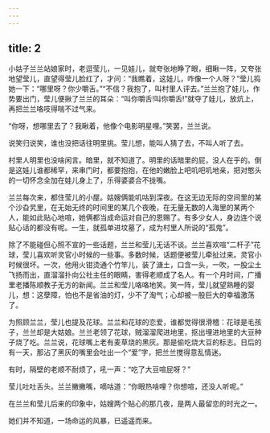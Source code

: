 ```yaml
---
---
---
```

title: 2
---



小姑子兰兰站娘家时，老逗莹儿，一见娃儿，就夸张地睁了眼，细瞅一阵，又夸张地望莹儿，直望得莹儿脸红了，才问：“我瞧着，这娃儿，咋像一个人呀？”莹儿捣她一下：“哪里呀？你少嚼舌。”“不信？我抱了，叫村里人评去。”兰兰抱了娃儿，作势要出门，莹儿便揪了兰兰的耳朵：“叫你嚼舌!叫你嚼舌!”就夺了娃儿，放炕上，再把兰兰咯吱得喘不过气来。

“你呀，想哪里去了？我瞅着，他像个电影明星哩。”笑罢，兰兰说。

说笑归说笑，谁也没把话往明里挑。莹儿想，能叫人猜了去，不叫人听了去。

村里人明里也没啥闲言。暗里，就不知道了。明里的话暗里的屁，没人在乎的。倒是这娃儿谁都稀罕，来串门时，都要抱抱，在他的嫩脸上吧叽吧叽地亲，把对憨头的一切怀念全加在娃儿身上了，乐得婆婆合不拢嘴。

兰兰每次来，都住莹儿的小屋。姑嫂俩能叽咕到深夜。在这无边无际的空间里的某个沙旮旯里，在无始无终的时间里的某几个夜晚，在无量无数的人海里的某两个人，能如此贴心地喧，她俩都当成命运对自己的恩赐了。有多少女人，身边连个说贴心话的都没有呢。一生，就孤单进坟墓了，成为村里人所说的“孤鬼”。

除了不能碰但心照不宣的一些话题，兰兰和莹儿无话不谈。兰兰喜欢喧“二杆子”花球，莹儿喜欢听灵官小时候的一些事。多数时候，话题便被莹儿牵扯过来。灵官小时候很坏。一次，他用火钳烫通个竹竿儿，装了溏土，口含一头，一吹，一股尘土飞扬而出，直溜溜扑向公社主任的眼睛，害得老顺成了名人。有一个月时间，广播里老播陈顺教子无方的新闻。兰兰和莹儿咯咯地笑。笑一阵，莹儿就望熟睡的婴儿，想：这孽障，怕也不是省油的灯，少不了淘气；心却被一股巨大的幸福激荡了。

为照顾兰兰，莹儿也提及花球。兰兰和花球的恋爱，谁都觉得很滑稽：花球是毛孩子，兰兰却是大姑娘。兰兰老领了花球，贼溜溜爬进地里，抠出埋进地里的大豆种子烧了吃。兰兰说，花球嘴上老有麦草烧的黑灰。那是偷吃烧大豆的标志。日后的有一天，那沾了黑灰的嘴里会吐出一个“爱”字，把兰兰搅得意乱情迷。

有时，隔壁的老顺不耐烦了，吼一声：“吃了大豆喧屁呀？”

莹儿吐吐舌头。兰兰撇撇嘴，嘀咕道：“你眼热啥哩？你想喧，还没人听呢。”

在兰兰和莹儿后来的印象中，姑嫂两个贴心的那几夜，是两人最留恋的时光之一。

她们并不知道，一场命运的风暴，已遥遥而来。